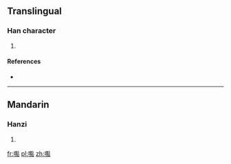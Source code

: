 ==Translingual==

===Han character===
{{Han char|rn=30|rad=口|as=17|sn=20|four=|canj=口田火口 (RWFR)|ids=⿰[[口]][[點]]}}

# {{defn|Han|sort=口17}}

====References====
* {{Han ref|kx=0214.151|hdz=10704.021|uh=56B8|ud=22200}}

----

==Mandarin==

===Hanzi===
{{cmn-hanzi|pin=[[diǎn]] ([[dian3]])|wg=tien<sup>3</sup>}}

# {{defn|lang=cmn|sort=口17}}

[[fr:嚸]]
[[pl:嚸]]
[[zh:嚸]]